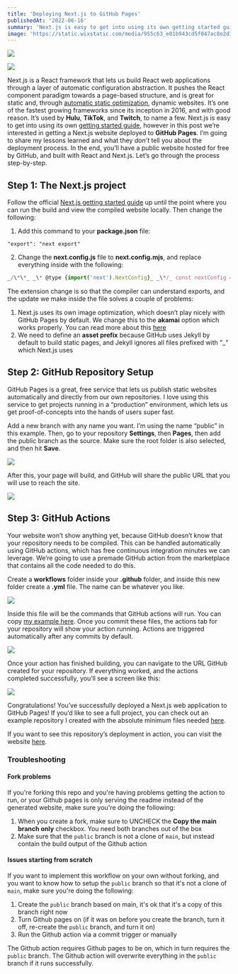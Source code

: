 ```yaml
---
title: 'Deploying Next.js to GitHub Pages'
publishedAt: '2022-06-16'
summary: 'Next.js is easy to get into using its own getting started guide, however in this post we’re interested in getting a Next.js website deployed to GitHub Pages. I’m going to share my lessons learned and what they don’t tell you about the deployment process.'
image: 'https://static.wixstatic.com/media/955c63_e01b943cd5f047ac8e2d1081a129d006~mv2.png/v1/fill/w_740,h_427,al_c,lg_1,q_85,enc_auto/955c63_e01b943cd5f047ac8e2d1081a129d006~mv2.png'
---
```


![](https://static.wixstatic.com/media/955c63_e01b943cd5f047ac8e2d1081a129d006~mv2.png/v1/fill/w_740,h_427,al_c,lg_1,q_85,enc_auto/955c63_e01b943cd5f047ac8e2d1081a129d006~mv2.png)

[![](https://img.shields.io/badge/Originally%20Posted%20%40-Bravo%20LT-blue?style=for-the-badge)](https://www.bravolt.com)

Next.js is a React framework that lets us build React web applications through a layer of automatic configuration abstraction. It pushes the React component paradigm towards a page-based structure, and is great for static and, through [automatic static optimization](https://nextjs.org/docs/advanced-features/automatic-static-optimization), dynamic websites. It’s one of the fastest growing frameworks since its inception in 2016, and with good reason. It’s used by **Hulu**, **TikTok**, and **Twitch**, to name a few. Next.js is easy to get into using its own [getting started guide](https://nextjs.org/docs/getting-started), however in this post we’re interested in getting a Next.js website deployed to **GitHub Pages**. I’m going to share my lessons learned and what they _don’t_ tell you about the deployment process. In the end, you’ll have a public website hosted for free by GitHub, and built with React and Next.js. Let’s go through the process step-by-step.

## Step 1: The Next.js project

Follow the official [Next.js getting started guide](https://nextjs.org/docs/getting-started) up until the point where you can run the build and view the compiled website locally. Then change the following:

1. Add this command to your **package.json** file:

```
"export": "next export"
```

2. Change the **next.config.js** file to **next.config.mjs**, and replace everything inside with the following:

```js
_/\*\*_ _\* @type {import('next').NextConfig}_ _\*/_ const nextConfig = { images: { loader: 'akamai', path: '', }, assetPrefix: './', }; export default nextConfig;
```

The extension change is so that the compiler can understand exports, and the update we make inside the file solves a couple of problems:

1.  Next.js uses its own image optimization, which doesn’t play nicely with GitHub Pages by default. We change this to the **akamai** option which works properly. You can read more about this [here](https://nextjs.org/docs/basic-features/image-optimization)
2.  We need to define an **asset prefix** because GitHub uses Jekyll by default to build static pages, and Jekyll ignores all files prefixed with "\_" which Next.js uses

## Step 2: GitHub Repository Setup

GitHub Pages is a great, free service that lets us publish static websites automatically and directly from our own repositories. I love using this service to get projects running in a “production” environment, which lets us get proof-of-concepts into the hands of users super fast.

Add a new branch with any name you want. I’m using the name “public” in this example. Then, go to your repository **Settings**, then **Pages**, then add the public branch as the source. Make sure the root folder is also selected, and then hit **Save**.

![](https://static.wixstatic.com/media/955c63_166f77cd866a4937bf31f975fa8067cd~mv2.png/v1/fill/w_740,h_285,al_c,lg_1,q_85,enc_auto/955c63_166f77cd866a4937bf31f975fa8067cd~mv2.png)

After this, your page will build, and GitHub will share the public URL that you will use to reach the site.

![](https://static.wixstatic.com/media/955c63_8762171c562942ecb9769eb4d1be3a41~mv2.png/v1/fill/w_740,h_128,al_c,lg_1,q_85,enc_auto/955c63_8762171c562942ecb9769eb4d1be3a41~mv2.png)

## Step 3: GitHub Actions

Your website won’t show anything yet, because GitHub doesn’t know that your repository needs to be compiled. This can be handled automatically using GitHub actions, which has free continuous integration minutes we can leverage. We’re going to use a premade GitHub action from the marketplace that contains all the code needed to do this.

Create a **workflows** folder inside your **.github** folder, and inside this new folder create a **.yml** file. The name can be whatever you like.

![](https://static.wixstatic.com/media/955c63_fe6be7bb41054a208118caeea1246cbb~mv2.png/v1/fill/w_339,h_99,al_c,q_85,enc_auto/955c63_fe6be7bb41054a208118caeea1246cbb~mv2.png)

Inside this file will be the commands that GitHub actions will run. You can copy [my example here](https://github.com/DaveAldon/Next.js-and-GitHub-Pages-Example/blob/main/.github/workflows/node.js.yml). Once you commit these files, the actions tab for your repository will show your action running. Actions are triggered automatically after any commits by default.

![](https://static.wixstatic.com/media/955c63_e1264a0dba244cb291af3fab4e681cfd~mv2.png/v1/fill/w_740,h_224,al_c,lg_1,q_85,enc_auto/955c63_e1264a0dba244cb291af3fab4e681cfd~mv2.png)

Once your action has finished building, you can navigate to the URL GitHub created for your repository. If everything worked, and the actions completed successfully, you’ll see a screen like this:

![](https://static.wixstatic.com/media/955c63_10aa50e8870347b5b4cbf957b26f31ec~mv2.png/v1/fill/w_375,h_343,al_c,q_85,enc_auto/955c63_10aa50e8870347b5b4cbf957b26f31ec~mv2.png)

Congratulations! You’ve successfully deployed a Next.js web application to GitHub Pages! If you’d like to see a full project, you can check out an example repository I created with the absolute minimum files needed [here](https://github.com/DaveAldon/Next.js-and-GitHub-Pages-Example).

If you want to see this repository’s deployment in action, you can visit the website [here](https://davealdon.github.io/Next.js-and-GitHub-Pages-Example/).

### Troubleshooting

#### Fork problems

If you're forking this repo and you're having problems getting the action to run, or your Github pages is only serving the readme instead of the generated website, make sure you're doing the following:

1. When you create a fork, make sure to UNCHECK the **Copy the main branch only** checkbox. You need both branches out of the box
2. Make sure that the `public` branch is not a clone of `main`, but instead contain the build output of the Github action

#### Issues starting from scratch

If you want to implement this workflow on your own without forking, and you want to know how to setup the `public` branch so that it's not a clone of `main`, make sure you're doing the following:

1. Create the `public` branch based on main, it's ok that it's a copy of this branch right now
2. Turn Github pages on (if it was on before you create the branch, turn it off, re-create the `public` branch, and turn it on)
3. Run the Github action via a commit trigger or manually

The Github action requires Github pages to be on, which in turn requires the `public` branch. The Github action will overwrite everything in the `public` branch if it runs successfully.
